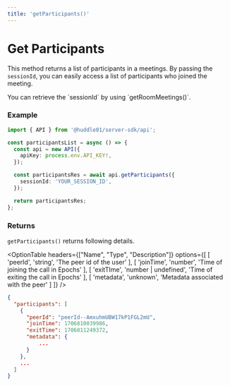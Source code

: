 ```yaml
---
title: 'getParticipants()'
---
```



# Get Participants 

This method returns a list of participants in a meetings. By passing the `sessionId`, you can 
easily access a list of participants who joined the meeting. 

<Callout>
You can retrieve the `sessionId` by using `getRoomMeetings()`. 
</Callout>

### Example 

```ts 
import { API } from '@huddle01/server-sdk/api';

const participantsList = async () => {
  const api = new API({
    apiKey: process.env.API_KEY!,
  });

  const participantsRes = await api.getParticipants({
    sessionId: 'YOUR_SESSION_ID',
  });

  return participantsRes;
};
```

### Returns 

`getParticipants()` returns following details. 

<OptionTable
    headers={["Name", "Type", "Description"]}
    options={[
        [
            'peerId',
            'string',
            'The peer id of the user'
        ],
        [
            'joinTime',
            'number',
            'Time of joining the call in Epochs'
        ],
        [
            'exitTIme',
            'number | undefined',
            'Time of exiting the call in Epochs'
        ],
        [
          'metadata',
          'unknown',
          'Metadata associated with the peer'
        ]
    ]}
/>

```json
{
  "participants": [
    {
      "peerId": "peerId--AmxuhmUBW17kP1FGL2mU",
      "joinTime": 1706810039986,
      "exitTime": 1706811249372,
      "metadata": {
          ...
      }
    },
    ...
  ]
}
````
